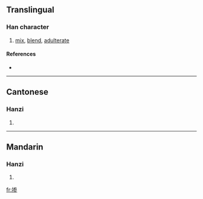 {{also|摻}}
==Translingual==

===Han character===
{{Han char|rn=64|rad=手|as=08|sn=11|four=|canj=手戈大竹 (QIKH)}}

# [[mix]], [[blend]], [[adulterate]]

====References====
* {{Han ref|kx=0440.181|hdz=31909.060|uh=63BA|ud=25530}}

----

==Cantonese==

===Hanzi===
{{yue-hanzi|jyut=|y=chaam1, chaam4|tra=摻}}

# {{defn|Cantonese}}

----

==Mandarin==

===Hanzi===
{{cmn-hanzi|tra=摻|pin=[[càn]] ([[can4]]), [[chān]] ([[chan1]]), [[shǎn]] ([[shan3]]), [[xiān]] ([[xian1]])|wg=ts'an<sup>4</sup>, ch'an<sup>1</sup>, shan<sup>3</sup>, hsien<sup>1</sup>}}

# {{defn|Mandarin}}

[[fr:掺]]